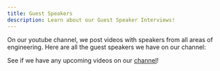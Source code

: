 ```yaml
---
title: Guest Speakers
description: Learn about our Guest Speaker Interviews!
---
```



On our youtube channel, we post videos with speakers from all areas of engineering. Here are all the guest speakers we have on our channel:

<LinkCard
    title="Iman Ghanizada"
    description="Cybersecruity Fireside Chat w/ Head of Google Automation"
    href="https://www.youtube.com/watch?v=hCV34MbV2Qk"
/>
<LinkCard
    title="Prof. Christopher Bettinger"
    description="Navigatating an Acadmic Career in Engineering"
    href="https://www.youtube.com/watch?v=waKoDrQLv2E"
/>
<LinkCard
    title="Prof. Adam Arkin"
    description="Systems Engineering for Manufacturing and the Environment"
    href="https://www.youtube.com/watch?v=eSn-linQuY4"
/>
<LinkCard
    title="Prof. Karela Singleton"
    description="Mitochondria in Menkes Disease"
    href="https://www.youtube.com/watch?v=yOCPDNI4_8k"
/>
<LinkCard
    title="Prof. Jacob George"
    description="Developing Prosthetic Arms Using Deep Learning"
    href="https://www.youtube.com/watch?v=j28UBp26-sY"
/>
<LinkCard
    title="Dr. Stefan Bekiranov"
    description="Machine Learning for Precision Medicine"
    href="https://www.youtube.com/watch?v=8snjPg-J8DY"
/>
<LinkCard
    title="Dr. Caleb Lareau"
    description="Using Killer T Cells to Cure Cancer"
    href="https://www.youtube.com/watch?v=r4K36BQa6mA"
/>
<LinkCard
    title="Dr. Alex Abramson"
    description="From Insulin Injections to Oral Pills"
    href="https://www.youtube.com/watch?v=6XqefSl4A0U"
/>
<LinkCard
    title="Shruti Rijhwani"
    description="Preserving Languages with AI"
    href="https://www.youtube.com/watch?v=AX6Wk1mocmU"
/>
<LinkCard
    title="Dr. Joshua Makower"
    description="Improving the Quality of Life with Innovative Health Technology"
    href="https://www.youtube.com/watch?v=HXkx8lxv1fY"
/>
<LinkCard
    title="Dr. Lydia Contreras"
    description="Integrating Genomics With Engineering"
    href="https://www.youtube.com/watch?v=tC4bdgmVFVc"
/>
<LinkCard
    title="Dr. Bashima Islam"
    description="The Power of Computing in Cutting-Edge Tech"
    href="https://www.youtube.com/watch?v=K98pZWh-QLE"
/>
<LinkCard
    title="Dr. Ritendra Datta"
    description="Machine Learning in Facebook Video Recommendations"
    href="https://youtu.be/xoN4KF7DdHQ"
/>
<LinkCard
    title="Dr. Tim Chen"
    description="Material Science in Enhancing Technology"
    href="https://www.youtube.com/watch?v=J_Tfl-oYYtI"
/>
<LinkCard
    title="Dr. Kris Dorsey"
    description="Why Things Don't Work How We Expect Them To: A Dive Into Sensing"
    href="https://www.youtube.com/watch?v=4-eBOV-ZA1Q"
/>
<LinkCard
    title="Karthik Rajasekaran"
    description="The Next Revolution in Energy Generation"
    href="https://youtu.be/hndF7f0wafY"
/>
<LinkCard
    title="Lidia Al-Zogbi"
    description="Saving Lives from Deadly Car Crashes"
    href="https://www.youtube.com/watch?v=-oynqmzmC6g"
/>
<LinkCard
    title="Dr. Julia Lynne Gonski"
    description="Utilizing the Untapped Potential of Nuclear Energy"
    href="https://www.youtube.com/watch?v=-60wDhmp6XI"
/>
<LinkCard
    title="Dr. Pramod Khargonekar"
    description="What Builds the Perfect Technologist"
    href="https://www.youtube.com/watch?v=zqYJ7OLHJXg"
/>
<LinkCard
    title="Dr. James Diao"
    description="Into the Depths of Medical Research"
    href="https://www.youtube.com/watch?v=NGMjBw2rVmU"
/>
<LinkCard
    title="Dr. Carl Fields"
    description="What Lies Behind the Blue Skies"
    href="https://www.youtube.com/watch?v=4w9uyaYReNo"
/>
<LinkCard
    title="Gianluca Iaccarino"
    description="Predicting the Uncertain with Data"
    href="https://www.youtube.com/watch?v=bAjM5AuiTmQ"
/>

See if we have any upcoming videos on our [channel](https://www.youtube.com/@ahsengandtech/featured)! 